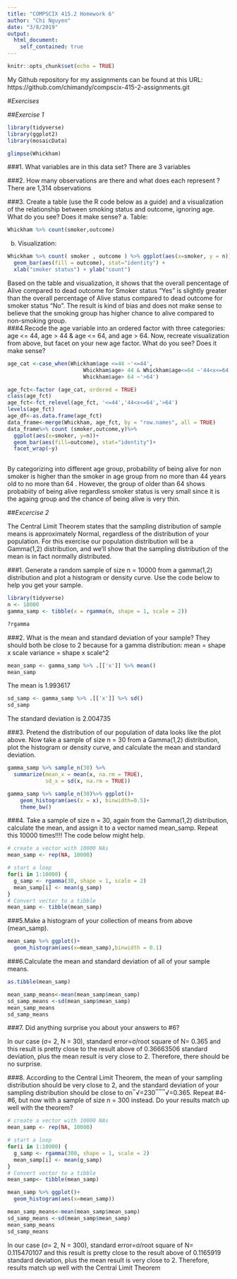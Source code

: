 ```yaml
---
title: "COMPSCIX 415.2 Homework 6"
author: "Chi Nguyen"
date: "3/8/2019"
output:
  html_document:
    self_contained: true
---
```

```r
knitr::opts_chunk$set(echo = TRUE)
```

My Github repository for my assignments can be found at this URL: https://github.com/chimandy/compscix-415-2-assignments.git

#*Exercises*

##*Exercise 1*
```r
library(tidyverse)
library(ggplot2)
library(mosaicData)

```
```r
glimpse(Whickham)
```
###1. What variables are in this data set?
There are 3 variables

###2. How many observations are there and what does each represent ?
There are 1,314 observations

###3. Create a table (use the R code below as a guide) and a visualization of the relationship between smoking status and outcome, ignoring age. What do you see? Does it make sense?
a. Table:

```r
Whickham %>% count(smoker,outcome)
```

b. Visualization:

```r
Whickham %>% count( smoker , outcome ) %>% ggplot(aes(x=smoker, y = n)) + 
  geom_bar(aes(fill = outcome), stat="identity") + 
  xlab("smoker status") + ylab("count")
```


Based on the table and visualization, it shows that the overall pencentage of Alive compared to dead outcome for Smoker status "Yes" is slightly greater than the overall percentage of Alive status compared to dead outcome for smoker status "No". The result is kind of bias and does not make sense to believe that the smoking group has higher chance to alive compared to non-smoking group.  
###4.Recode the age variable into an ordered factor with three categories: age <= 44, age > 44 & age <= 64, and age > 64. Now, recreate visualization from above, but facet on your new age factor. What do you see? Does it make sense?

```r

age_cat <-case_when(Whickham$age <=44 ~'<=44',
                        Whickham$age> 44 & Whickham$age<=64 ~'44<x<=64',
                        Whickham$age> 64 ~'>64')

age_fct<-factor (age_cat, ordered = TRUE)
class(age_fct)
age_fct<-fct_relevel(age_fct, '<=44','44<x<=64','>64')
levels(age_fct) 
age_df<-as.data.frame(age_fct)
data_frame<-merge(Whickham, age_fct, by = "row.names", all = TRUE)
data_frame%>% count (smoker,outcome,y)%>%
  ggplot(aes(x=smoker, y=n))+
  geom_bar(aes(fill=outcome), stat="identity")+
  facet_wrap(~y)
       
```


By categorizing into different age group, probability of being alive for non smoker is higher than the smoker in age group from no more than 44 years old to no more than 64 . However, the group of older than 64 shows probabiity of being alive regardless smoker status is very small since it is the againg group and the chance of being alive is very thin. 

##*Excercise 2*

The Central Limit Theorem states that the sampling distribution of sample means is approximately Normal, regardless of the distribution of your population. For this exercise our population distribution will be a Gamma(1,2) distribution, and we’ll show that the sampling distribution of the mean is in fact normally distributed.

###1. Generate a random sample of size n = 10000 from a gamma(1,2) distribution and plot a histogram or density curve. Use the code below to help you get your sample.




```r
library(tidyverse)
n <- 10000
gamma_samp <- tibble(x = rgamma(n, shape = 1, scale = 2))
```

```r
?rgamma
```


###2. What is the mean and standard deviation of your sample? They should both be close to 2 because for a gamma distribution:
mean = shape x scale
variance = shape x scale^2

```r
mean_samp <- gamma_samp %>% .[['x']] %>% mean()
mean_samp
```

The mean is 1.993617

```r
sd_samp <- gamma_samp %>% .[['x']] %>% sd()
sd_samp
```

The standard deviation is 2.004735


###3. Pretend the distribution of our population of data looks like the plot above. Now take a sample of size n = 30 from a Gamma(1,2) distribution, plot the histogram or density curve, and calculate the mean and standard deviation.

```r

gamma_samp %>% sample_n(30) %>% 
  summarize(mean_x = mean(x, na.rm = TRUE),
            sd_x = sd(x, na.rm = TRUE))
```


```r
gamma_samp %>% sample_n(30)%>% ggplot()+
    geom_histogram(aes(x = x), binwidth=0.5)+
    theme_bw()
```


###4. Take a sample of size n = 30, again from the Gamma(1,2) distribution, calculate the mean, and assign it to a vector named mean_samp. Repeat this 10000 times!!!! The code below might help.


```r
# create a vector with 10000 NAs
mean_samp <- rep(NA, 10000)

# start a loop
for(i in 1:10000) {
  g_samp <- rgamma(30, shape = 1, scale = 2)
  mean_samp[i] <- mean(g_samp)
}
# Convert vector to a tibble
mean_samp <- tibble(mean_samp)
```

###5.Make a histogram of your collection of means from above (mean_samp).

```r
mean_samp %>% ggplot()+
  geom_histogram(aes(x=mean_samp),binwidth = 0.1)
```


###6.Calculate the mean and standard deviation of all of your sample means.

```r
as.tibble(mean_samp)
```

```r

mean_samp_means<-mean(mean_samp$mean_samp)
sd_samp_means <-sd(mean_samp$mean_samp)
mean_samp_means
sd_samp_means
```


###7. Did anything surprise you about your answers to #6?


In our case (σ= 2, N = 30), standard error=σ/root square of N= 0.365 and this result is pretty close to the result above of 0.36663506 standard deviation, plus the mean result is very close to 2. Therefore, there should be no surprise. 



###8. According to the Central Limit Theorem, the mean of your sampling distribution should be very close to 2, and the standard deviation of your sampling distribution should be close to σn‾√=230‾‾‾√=0.365. Repeat #4-#6, but now with a sample of size n = 300 instead. Do your results match up well with the theorem?
```r
# create a vector with 10000 NAs
mean_samp <- rep(NA, 10000)

# start a loop
for(i in 1:10000) {
  g_samp <- rgamma(300, shape = 1, scale = 2)
  mean_samp[i] <- mean(g_samp)
}
# Convert vector to a tibble
mean_samp<- tibble(mean_samp)
```

```r
mean_samp %>% ggplot()+
  geom_histogram(aes(x=mean_samp))
```

```r
mean_samp_means<-mean(mean_samp$mean_samp)
sd_samp_means <-sd(mean_samp$mean_samp)
mean_samp_means
sd_samp_means
```

In our case (σ= 2, N = 300), standard error=σ/root square of N= 0.115470107 and this result is pretty close to the result above of 0.1165919 standard deviation, plus the mean result is very close to 2. Therefore, results match up well with the Central Limit Theorem

